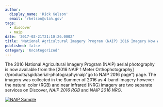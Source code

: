 ```yaml
---
author:
  display_name: 'Rick Kelson'
  email: 'rkelson@utah.gov'
tags:
  - discover
  - naip
date: '2017-02-21T21:10:26.000Z'
title: 'National Agricultural Imagery Program (NAIP) 2016 Imagery Now Available'
published: false
category: 'Uncategorized'
---
```


The 2016 National Agricultural Imagery Program (NAIP) aerial photography is now available from the [2016 NAIP 1 Meter Orthophotography](/products/sgid/aerial-photography/naip"go to NAIP 2016 page") page. The imagery was collected in the Summer of 2016 as 4-band imagery however the natural color (RGB) and near infrared (NRG) imagery are two separate services on Discover, _NAIP 2016 RGB_ and _NAIP 2016 NRG_.

[![NAIP Sample](/images/404.png 'click for map')](/images/404.png)

<Contacts subject={frontmatter.title} contactKey="imagery" />
